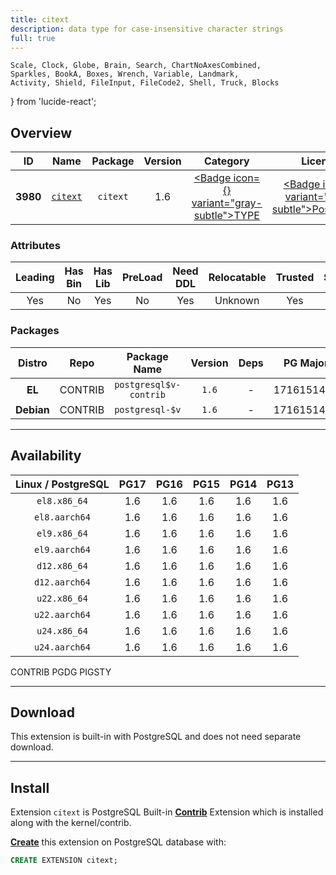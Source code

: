 ```yaml
---
title: citext
description: data type for case-insensitive character strings
full: true
---
```


    Scale, Clock, Globe, Brain, Search, ChartNoAxesCombined,
    Sparkles, BookA, Boxes, Wrench, Variable, Landmark,
    Activity, Shield, FileInput, FileCode2, Shell, Truck, Blocks
} from 'lucide-react';

## Overview

| <TooltipIconButton tooltip="Extension unique identifier" side="top">ID</TooltipIconButton> | <TooltipIconButton tooltip="Extension name" side="top">Name</TooltipIconButton> | <TooltipIconButton tooltip="Package name for installation" side="top">Package</TooltipIconButton> | <TooltipIconButton tooltip="Latest available extension version" side="top">Version</TooltipIconButton> | <TooltipIconButton tooltip="Extension category" side="top">Category</TooltipIconButton> | <TooltipIconButton tooltip="Open source license" side="top">License</TooltipIconButton> | <TooltipIconButton tooltip="Programming language" side="top">Lang</TooltipIconButton> |
|:--------:|:--------:|:----------:|:--------------:|:---------------------------------------:|:------------------------------------------------------:|:----:|
| **3980** | [`citext`](https://www.postgresql.org/docs/current/citext.html) | `citext` | 1.6 | <a href="/ext/type" className="no-underline"><Badge icon={<Boxes />} variant="gray-subtle">TYPE</Badge></a> | <a href="/ext/list/license#postgresql" className="no-underline"><Badge icon={<Scale />} variant="blue-subtle">PostgreSQL</Badge></a> | <a href="/ext/list/lang#c"><Badge icon={<FileCode2 />} variant="blue-subtle">C</Badge></a> |

### Attributes

| <TooltipIconButton tooltip="The Primary Leading extension in the Package" side="top">Leading</TooltipIconButton> | <TooltipIconButton tooltip="Contains binary utils" side="top">Has Bin</TooltipIconButton> | <TooltipIconButton tooltip="Contains .so shared library files" side="top">Has Lib</TooltipIconButton> | <TooltipIconButton tooltip="Requires preloading via shared_preload_libraries" side="top">PreLoad</TooltipIconButton> | <TooltipIconButton tooltip="Requires CREATE EXTENSION DDL command" side="top">Need DDL</TooltipIconButton> | <TooltipIconButton tooltip="Can be installed in any schema" side="top">Relocatable</TooltipIconButton> | <TooltipIconButton tooltip="Can be created by non-superuser" side="top">Trusted</TooltipIconButton> | <TooltipIconButton tooltip="Schemas used by this extension" side="top">Schemas</TooltipIconButton> |
|:-------:|:-------:|:-------:|:-------:|:--------:|:-----------:|:-------:|:-------:|
| Yes | No | Yes | No | Yes | Unknown | Yes | - |

### Packages

| <TooltipIconButton tooltip="Linux distribution family, EL or Debian" side="top">Distro</TooltipIconButton> | <TooltipIconButton tooltip="Package repository" side="top">Repo</TooltipIconButton> | <TooltipIconButton tooltip="The RPM/DEB Package Name Pattern (replace $v with real pg major)" side="top">Package Name</TooltipIconButton> | <TooltipIconButton tooltip="Latest package version" side="top">Version</TooltipIconButton> | <TooltipIconButton tooltip="RPM/DEB Package dependencies" side="top">Deps</TooltipIconButton> | <TooltipIconButton tooltip="Available in these PostgreSQL Major Versions" side="top">PG Major</TooltipIconButton> |
|:----------:|:--------:|:------------------------:|:-----------:|:------------:|:------------------:|
|   **EL**   | <Badge variant="green-subtle"><span className="font-bold">CONTRIB</span></Badge> | `postgresql$v-contrib` | `1.6` | - | <Badge variant="green-subtle">17</Badge><Badge variant="green-subtle">16</Badge><Badge variant="green-subtle">15</Badge><Badge variant="green-subtle">14</Badge><Badge variant="green-subtle">13</Badge> |
| **Debian** | <Badge variant="green-subtle"><span className="font-bold">CONTRIB</span></Badge> | `postgresql-$v` | `1.6` | - | <Badge variant="green-subtle">17</Badge><Badge variant="green-subtle">16</Badge><Badge variant="green-subtle">15</Badge><Badge variant="green-subtle">14</Badge><Badge variant="green-subtle">13</Badge> |



------

## Availability

| <TooltipIconButton tooltip="Linux Distro Arch / PostgreSQL Major Version" side="top">Linux / PostgreSQL </TooltipIconButton> | **PG17** | **PG16** | **PG15** | **PG14** | **PG13** |
|:-----:|:-----:|:-----:|:-----:|:-----:|:-----:|
| `el8.x86_64` | <Badge variant="green-subtle">1.6</Badge> | <Badge variant="green-subtle">1.6</Badge> | <Badge variant="green-subtle">1.6</Badge> | <Badge variant="green-subtle">1.6</Badge> | <Badge variant="green-subtle">1.6</Badge> |
| `el8.aarch64` | <Badge variant="green-subtle">1.6</Badge> | <Badge variant="green-subtle">1.6</Badge> | <Badge variant="green-subtle">1.6</Badge> | <Badge variant="green-subtle">1.6</Badge> | <Badge variant="green-subtle">1.6</Badge> |
| `el9.x86_64` | <Badge variant="green-subtle">1.6</Badge> | <Badge variant="green-subtle">1.6</Badge> | <Badge variant="green-subtle">1.6</Badge> | <Badge variant="green-subtle">1.6</Badge> | <Badge variant="green-subtle">1.6</Badge> |
| `el9.aarch64` | <Badge variant="green-subtle">1.6</Badge> | <Badge variant="green-subtle">1.6</Badge> | <Badge variant="green-subtle">1.6</Badge> | <Badge variant="green-subtle">1.6</Badge> | <Badge variant="green-subtle">1.6</Badge> |
| `d12.x86_64` | <Badge variant="green-subtle">1.6</Badge> | <Badge variant="green-subtle">1.6</Badge> | <Badge variant="green-subtle">1.6</Badge> | <Badge variant="green-subtle">1.6</Badge> | <Badge variant="green-subtle">1.6</Badge> |
| `d12.aarch64` | <Badge variant="green-subtle">1.6</Badge> | <Badge variant="green-subtle">1.6</Badge> | <Badge variant="green-subtle">1.6</Badge> | <Badge variant="green-subtle">1.6</Badge> | <Badge variant="green-subtle">1.6</Badge> |
| `u22.x86_64` | <Badge variant="green-subtle">1.6</Badge> | <Badge variant="green-subtle">1.6</Badge> | <Badge variant="green-subtle">1.6</Badge> | <Badge variant="green-subtle">1.6</Badge> | <Badge variant="green-subtle">1.6</Badge> |
| `u22.aarch64` | <Badge variant="green-subtle">1.6</Badge> | <Badge variant="green-subtle">1.6</Badge> | <Badge variant="green-subtle">1.6</Badge> | <Badge variant="green-subtle">1.6</Badge> | <Badge variant="green-subtle">1.6</Badge> |
| `u24.x86_64` | <Badge variant="green-subtle">1.6</Badge> | <Badge variant="green-subtle">1.6</Badge> | <Badge variant="green-subtle">1.6</Badge> | <Badge variant="green-subtle">1.6</Badge> | <Badge variant="green-subtle">1.6</Badge> |
| `u24.aarch64` | <Badge variant="green-subtle">1.6</Badge> | <Badge variant="green-subtle">1.6</Badge> | <Badge variant="green-subtle">1.6</Badge> | <Badge variant="green-subtle">1.6</Badge> | <Badge variant="green-subtle">1.6</Badge> |

<Badge variant="green-subtle"><span className="font-black">CONTRIB</span></Badge> <Badge variant="blue-subtle"><span className="font-black">PGDG</span></Badge> <Badge variant="amber-subtle"><span className="font-black">PIGSTY</span></Badge>

------

## Download

This extension is built-in with PostgreSQL and does not need separate download.

------

## Install

Extension `citext` is PostgreSQL Built-in [**Contrib**](/docs/list/contrib) Extension which is installed along with the kernel/contrib.

[**Create**](/docs/pgsql/ext/create) this extension on PostgreSQL database with:

```sql
CREATE EXTENSION citext;
```



